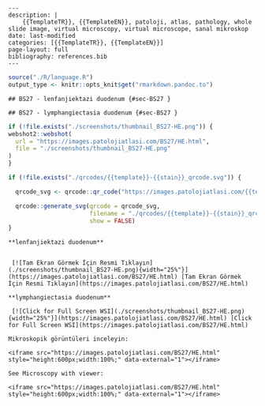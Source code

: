 

```comment
---
description: |
    {{TemplateTR}}, {{TemplateEN}}, patoloji, atlas, pathology, whole slide image, virtual microscopy, virtual microscope, sanal mikroskop
date: last-modified
categories: [{{TemplateTR}}, {{TemplateEN}}]
page-layout: full
bibliography: references.bib
---
```





```r
source("./R/language.R")
output_type <- knitr::opts_knit$get("rmarkdown.pandoc.to")
```


```asis
## BS27 - lenfanjiektazi duodenum {#sec-BS27 }
```


```asis
## BS27 - lymphangiectasia duodenum {#sec-BS27 }
```






```r
if (!file.exists("./screenshots/thumbnail_BS27-HE.png")) {
webshot2::webshot(
  url = "https://images.patolojiatlasi.com/BS27/HE.html",
  file = "./screenshots/thumbnail_BS27-HE.png"
)
}
```




```r
if (!file.exists("./qrcodes/{{template}}-{{stain}}_qrcode.svg")) {

  qrcode_svg <- qrcode::qr_code("https://images.patolojiatlasi.com/{{template}}/{{stain}}.html")

  qrcode::generate_svg(qrcode = qrcode_svg,
                       filename = "./qrcodes/{{template}}-{{stain}}_qrcode.svg",
                       show = FALSE)
}
```




 















 






:::: {.content-hidden when-format="pdf"}





::::





:::: {.content-visible when-format="pdf"}






::::




:::: {.content-hidden when-format="pdf"}





::::





:::: {.content-visible when-format="pdf"}






::::














```asis

**lenfanjiektazi duodenum**


 [![Tam Ekran Görmek İçin Resmi Tıklayın](./screenshots/thumbnail_BS27-HE.png){width="25%"}](https://images.patolojiatlasi.com/BS27/HE.html) [Tam Ekran Görmek İçin Resmi Tıklayın](https://images.patolojiatlasi.com/BS27/HE.html)
```

```asis

**lymphangiectasia duodenum**

 [![Click for Full Screen WSI](./screenshots/thumbnail_BS27-HE.png){width="25%"}](https://images.patolojiatlasi.com/BS27/HE.html) [Click for Full Screen WSI](https://images.patolojiatlasi.com/BS27/HE.html)

```









 






:::: {.content-hidden when-format="pdf"}





::::





:::: {.content-visible when-format="pdf"}






::::




:::: {.content-hidden when-format="pdf"}





::::





:::: {.content-visible when-format="pdf"}






::::
























```asis
Mikroskopik görüntüleri inceleyin:

<iframe src="https://images.patolojiatlasi.com/BS27/HE.html" style="height:600px;width:100%;" data-external="1"></iframe>

```





```asis

See Microscopy with viewer:

<iframe src="https://images.patolojiatlasi.com/BS27/HE.html" style="height:600px;width:100%;" data-external="1"></iframe>

```



















